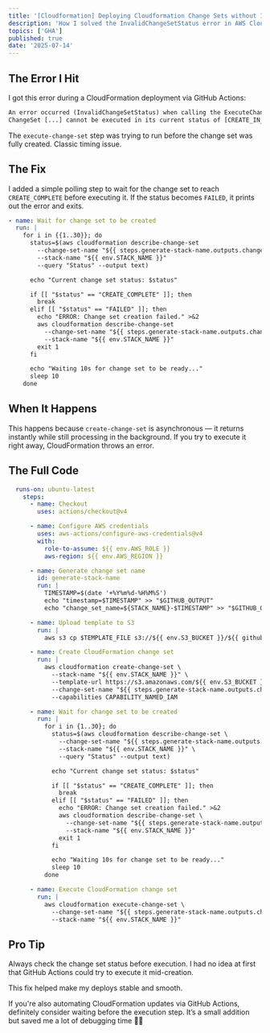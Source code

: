 ```yaml
---
title: '[Cloudformation] Deploying Cloudformation Change Sets without InvalidChangeSetStatus Error'
description: 'How I solved the InvalidChangeSetStatus error in AWS CloudFormation GitHub Actions deploys by waiting for the change set to be ready before executing.'
topics: ['GHA']
published: true
date: '2025-07-14'
---
```


## The Error I Hit

I got this error during a CloudFormation deployment via GitHub Actions:

```txt
An error occurred (InvalidChangeSetStatus) when calling the ExecuteChangeSet operation:
ChangeSet [...] cannot be executed in its current status of [CREATE_IN_PROGRESS]
```

The `execute-change-set` step was trying to run before the change set was fully created. Classic timing issue.

## The Fix

I added a simple polling step to wait for the change set to reach `CREATE_COMPLETE` before executing it. If the status becomes `FAILED`, it prints out the error and exits.

```yaml
- name: Wait for change set to be created
  run: |
    for i in {{1..30}}; do
      status=$(aws cloudformation describe-change-set
        --change-set-name "${{ steps.generate-stack-name.outputs.change_set_name }}"
        --stack-name "${{ env.STACK_NAME }}"
        --query "Status" --output text)

      echo "Current change set status: $status"

      if [[ "$status" == "CREATE_COMPLETE" ]]; then
        break
      elif [[ "$status" == "FAILED" ]]; then
        echo "ERROR: Change set creation failed." >&2
        aws cloudformation describe-change-set
          --change-set-name "${{ steps.generate-stack-name.outputs.change_set_name }}"
          --stack-name "${{ env.STACK_NAME }}"
        exit 1
      fi

      echo "Waiting 10s for change set to be ready..."
      sleep 10
    done
```

## When It Happens

This happens because `create-change-set` is asynchronous — it returns instantly while still processing in the background. If you try to execute it right away, CloudFormation throws an error.

## The Full Code

```yaml
  runs-on: ubuntu-latest
    steps:
      - name: Checkout
        uses: actions/checkout@v4

      - name: Configure AWS credentials
        uses: aws-actions/configure-aws-credentials@v4
        with:
          role-to-assume: ${{ env.AWS_ROLE }}
          aws-region: ${{ env.AWS_REGION }}

      - name: Generate change set name
        id: generate-stack-name
        run: |
          TIMESTAMP=$(date '+%Y%m%d-%H%M%S')
          echo "timestamp=$TIMESTAMP" >> "$GITHUB_OUTPUT"
          echo "change_set_name=${STACK_NAME}-$TIMESTAMP" >> "$GITHUB_OUTPUT"

      - name: Upload template to S3
        run: |
          aws s3 cp $TEMPLATE_FILE s3://${{ env.S3_BUCKET }}/${{ github.sha }}.yaml

      - name: Create CloudFormation change set
        run: |
          aws cloudformation create-change-set \
            --stack-name "${{ env.STACK_NAME }}" \
            --template-url https://s3.amazonaws.com/${{ env.S3_BUCKET }}/${{ github.sha }}.yaml \
            --change-set-name "${{ steps.generate-stack-name.outputs.change_set_name }}" \
            --capabilities CAPABILITY_NAMED_IAM

      - name: Wait for change set to be created
        run: |
          for i in {1..30}; do
            status=$(aws cloudformation describe-change-set \
              --change-set-name "${{ steps.generate-stack-name.outputs.change_set_name }}" \
              --stack-name "${{ env.STACK_NAME }}" \
              --query "Status" --output text)

            echo "Current change set status: $status"

            if [[ "$status" == "CREATE_COMPLETE" ]]; then
              break
            elif [[ "$status" == "FAILED" ]]; then
              echo "ERROR: Change set creation failed." >&2
              aws cloudformation describe-change-set \
                --change-set-name "${{ steps.generate-stack-name.outputs.change_set_name }}" \
                --stack-name "${{ env.STACK_NAME }}"
              exit 1
            fi

            echo "Waiting 10s for change set to be ready..."
            sleep 10
          done

      - name: Execute CloudFormation change set
        run: |
          aws cloudformation execute-change-set \
            --change-set-name "${{ steps.generate-stack-name.outputs.change_set_name }}" \
            --stack-name "${{ env.STACK_NAME }}"
```

## Pro Tip

Always check the change set status before execution. I had no idea at first that GitHub Actions could try to execute it mid-creation.

This fix helped make my deploys stable and smooth.

If you're also automating CloudFormation updates via GitHub Actions, definitely consider waiting before the execution step. It’s a small addition but saved me a lot of debugging time 🔧🚀
